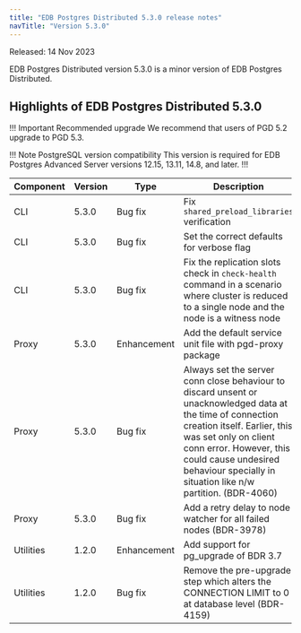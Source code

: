 ```yaml
---
title: "EDB Postgres Distributed 5.3.0 release notes"
navTitle: "Version 5.3.0"
---
```


Released: 14 Nov 2023

EDB Postgres Distributed version 5.3.0 is a minor version of EDB Postgres Distributed.

## Highlights of EDB Postgres Distributed 5.3.0

<Add the highlights bullet points here>

!!! Important Recommended upgrade
    We recommend that users of PGD 5.2 upgrade to PGD 5.3.

!!! Note PostgreSQL version compatibility
This version is required for EDB Postgres Advanced Server versions 12.15, 13.11, 14.8, and later.
!!!


| Component | Version | Type        | Description  |
|-----------|---------|-------------|--------------|
| CLI       | 5.3.0   | Bug fix     | Fix `shared_preload_libraries` verification |
| CLI       | 5.3.0   | Bug fix     | Set the correct defaults for verbose flag |
| CLI       | 5.3.0   | Bug fix     | Fix the replication slots check in `check-health` command in a scenario where cluster is reduced to a single node and the node is a witness node |
| Proxy     | 5.3.0   | Enhancement | Add the default service unit file with pgd-proxy package |
| Proxy     | 5.3.0   | Bug fix     | Always set the server conn close behaviour to discard unsent or unacknowledged data at the time of connection creation itself. Earlier, this was set only on client conn error. However, this could cause undesired behaviour specially in situation like n/w partition. (BDR-4060) |
| Proxy     | 5.3.0   | Bug fix     | Add a retry delay to node watcher for all failed nodes (BDR-3978) |
| Utilities | 1.2.0   | Enhancement | Add support for pg_upgrade of BDR 3.7 |
| Utilities | 1.2.0   | Bug fix     | Remove the pre-upgrade step which alters the CONNECTION LIMIT to 0 at database level (BDR-4159) |